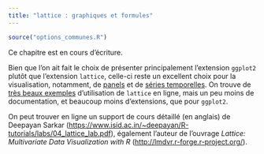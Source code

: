 ```yaml
---
title: "lattice : graphiques et formules"
---
```


```r
source("options_communes.R")
```

<div class="important">
Ce chapitre est en cours d'écriture.
</div>


Bien que l'on ait fait le choix de présenter principalement l'extension `ggplot2`{.pkg} plutôt que l'extension `lattice`{.pkg}, celle-ci reste un excellent choix pour la visualisation, notamment, de [panels](http://www.magesblog.com/2013/09/using-planelgroups-in-lattice.html) et de [séries temporelles](http://www.fromthebottomoftheheap.net/2013/10/23/time-series-plots-with-lattice-and-ggplot/). On trouve de [très beaux exemples](https://procomun.wordpress.com/2015/04/14/mapping-flows-in-r-with-data-table-and-lattice/) d'utilisation de `lattice`{.pkg} en ligne, mais un peu moins de documentation, et beaucoup moins d'extensions, que pour `ggplot2`{.pkg}.

On peut trouver en ligne un support de cours détaillé (en anglais) de Deepayan Sarkar (<https://www.isid.ac.in/~deepayan/R-tutorials/labs/04_lattice_lab.pdf>), également l'auteur de l'ouvrage *Lattice: Multivariate Data Visualization with R* (<http://lmdvr.r-forge.r-project.org/>).

